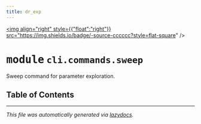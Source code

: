 ```yaml
---
title: dr_exp
---
```


<a href="https://github.com/drothermel/%24%7BREPO%7D/blob/main/src/dr_exp/cli/commands/sweep.py"><img align="right" style={{"float":"right"}} src="https://img.shields.io/badge/-source-cccccc?style=flat-square" /></a>

# <kbd>module</kbd> `cli.commands.sweep`
Sweep command for parameter exploration.


## Table of Contents







---

_This file was automatically generated via [lazydocs](https://github.com/ml-tooling/lazydocs)._
